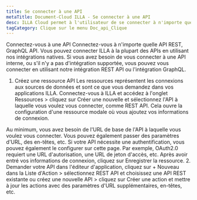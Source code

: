 ```yaml
---
title: Se connecter à une API
metaTitle: Document-Cloud ILLA - Se connecter à une API
desc: ILLA Cloud permet à l'utilisateur de se connecter à n'importe quelle API REST, GraphQL
tagCategory: Clique sur le menu Doc_api_Clique
---
```


Connectez-vous à une API
Connectez-vous à n'importe quelle API REST, GraphQL API.
Vous pouvez connecter ILLA à la plupart des APIs en utilisant nos intégrations natives. Si vous avez besoin de vous connecter à une API interne, ou s'il n'y a pas d'intégration supportée, vous pouvez vous connecter en utilisant notre intégration REST API ou l'intégration GraphQL.

1.  Créez une ressource API 
    Les ressources représentent les connexions aux sources de données et sont ce que vous demandez dans vos applications ILLA. Connectez-vous à ILLA et accédez à l'onglet Ressources > cliquez sur Créer une nouvelle et sélectionnez l'API à laquelle vous voulez vous connecter, comme REST API. Cela ouvre la configuration d'une ressource modale où vous ajoutez vos informations de connexion.

Au minimum, vous avez besoin de l'URL de base de l'API à laquelle vous voulez vous connecter. Vous pouvez également passer des paramètres d'URL, des en-têtes, etc. Si votre API nécessite une authentification, vous pouvez également le configurer sur cette page. Par exemple, OAuth2.0 requiert une URL d'autorisation, une URL de jeton d'accès, etc. Après avoir entré vos informations de connexion, cliquez sur Enregistrer la ressource. 
2\. Demander votre API
dans l'éditeur d'application, cliquez sur + Nouveau dans la Liste d'Action > sélectionnez REST API et choisissez une API REST existante ou créez une nouvelle API > cliquez sur Créer une action et mettre à jour les actions avec des paramètres d'URL supplémentaires, en-têtes, etc.
